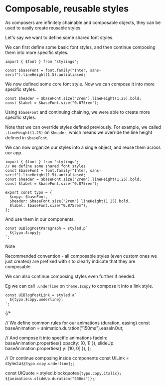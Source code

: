 # Composable, reusable styles

As composers are infinitely chainable and composable objects, they can be used to easily create reusable styles.

Let's say we want to define some shared font styles. 

We can first define some basic font styles, and then continue composing them into more specific styles.

```tsx
import { $font } from "stylings";

const $baseFont = font.family("Inter, sans-serif").lineHeight(1.5).antialiased;
```

We now defined some core font style. Now we can compose it into more specific styles.

```tsx
const $header = $baseFont.size("2rem").lineHeight(1.25).bold;
const $label = $baseFont.size("0.875rem");
```

Using `$baseFont` and continuing chaining, we were able to create more specific styles.

Note that we can override styles defined previously. For example, we called `.lineHeight(1.25)` on `$header`, which means we override the line height defined in `$baseFont`.

We can now organize our styles into a single object, and reuse them across our app.

```tsx
import { $font } from "stylings";
// We define some shared font styles
const $baseFont = font.family("Inter, sans-serif").lineHeight(1.5).antialiased;
const $header = $baseFont.size("2rem").lineHeight(1.25).bold;
const $label = $baseFont.size("0.875rem");

export const typo = {
  $copy: $baseFont,
  $header: $baseFont.size("2rem").lineHeight(1.25).bold,
  $label: $baseFont.size("0.875rem"),
};
```

And use them in our components.

```tsx
const UIBlogPostParagraph = styled.p`
  ${typo.$copy};
`;
```

> [!NOTE]
>
> Recommended convention - all composable styles (even custom ones we just created) are prefixed with `$` to clearly indicate that they are composable.

We can also continue composing styles even further if needed.

Eg we can call `.underline` on `theme.$copy` to compose it into a link style.

```tsx
const UIBlogPostLink = styled.a`
  ${typo.$copy.underline};
`;
```

{/* 

// We define common rules for our animations (duration, easing)
const baseAnimation = animation.duration("150ms").easeInOut;

  // And compose it into specific animations
  fadeIn: baseAnimation.properties({ opacity: [0, 1] }),
  slideUp: baseAnimation.properties({ y: [10, 0] }),
};

// Or continue composing inside components
const UILink = styled.a`
  ${typo.copy.underline};
`;

const UIQuote = styled.blockquote`
  ${typo.copy.italic};
  ${animations.slideUp.duration("500ms")};
`;
``` */}